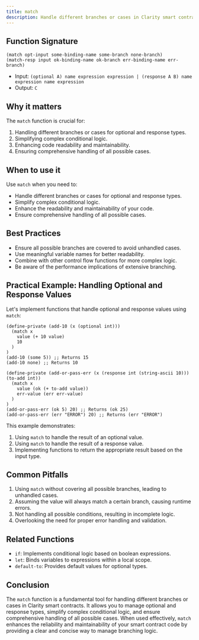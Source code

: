 ```yaml
---
title: match
description: Handle different branches or cases in Clarity smart contracts.
---
```


## Function Signature

```clarity
(match opt-input some-binding-name some-branch none-branch)
(match-resp input ok-binding-name ok-branch err-binding-name err-branch)
```

- Input: `(optional A) name expression expression | (response A B) name expression name expression`
- Output: `C`

## Why it matters

The `match` function is crucial for:

1. Handling different branches or cases for optional and response types.
2. Simplifying complex conditional logic.
3. Enhancing code readability and maintainability.
4. Ensuring comprehensive handling of all possible cases.

## When to use it

Use `match` when you need to:

- Handle different branches or cases for optional and response types.
- Simplify complex conditional logic.
- Enhance the readability and maintainability of your code.
- Ensure comprehensive handling of all possible cases.

## Best Practices

- Ensure all possible branches are covered to avoid unhandled cases.
- Use meaningful variable names for better readability.
- Combine with other control flow functions for more complex logic.
- Be aware of the performance implications of extensive branching.

## Practical Example: Handling Optional and Response Values

Let's implement functions that handle optional and response values using `match`:

```clarity
(define-private (add-10 (x (optional int)))  
  (match x 
    value (+ 10 value)
    10
  )
)
(add-10 (some 5)) ;; Returns 15
(add-10 none) ;; Returns 10

(define-private (add-or-pass-err (x (response int (string-ascii 10))) (to-add int))  
  (match x
    value (ok (+ to-add value))
    err-value (err err-value)
  )
)
(add-or-pass-err (ok 5) 20) ;; Returns (ok 25)
(add-or-pass-err (err "ERROR") 20) ;; Returns (err "ERROR")
```

This example demonstrates:
1. Using `match` to handle the result of an optional value.
2. Using `match` to handle the result of a response value.
3. Implementing functions to return the appropriate result based on the input type.

## Common Pitfalls

1. Using `match` without covering all possible branches, leading to unhandled cases.
2. Assuming the value will always match a certain branch, causing runtime errors.
3. Not handling all possible conditions, resulting in incomplete logic.
4. Overlooking the need for proper error handling and validation.

## Related Functions

- `if`: Implements conditional logic based on boolean expressions.
- `let`: Binds variables to expressions within a local scope.
- `default-to`: Provides default values for optional types.

## Conclusion

The `match` function is a fundamental tool for handling different branches or cases in Clarity smart contracts. It allows you to manage optional and response types, simplify complex conditional logic, and ensure comprehensive handling of all possible cases. When used effectively, `match` enhances the reliability and maintainability of your smart contract code by providing a clear and concise way to manage branching logic.
